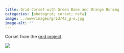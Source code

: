 ```yaml
---
title: Grid Corset with Green Base and Orange Boning
categories: [photogrid; corset; nsfw]
image: ../www/images/grid/42_g-o.jpg
image-alt: ""
---
```


Corset from the [grid project](/posts/2025-01-27_grid-project.html).

![](../www/images/grid/42_g-o.jpg)

